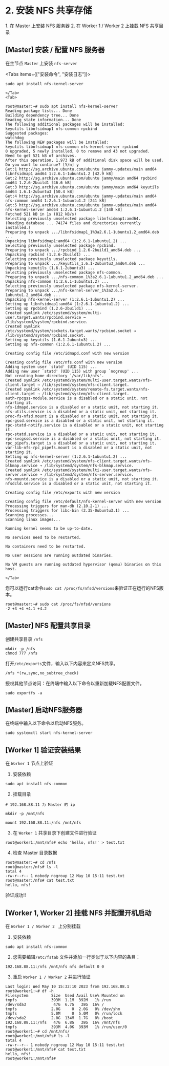 # 2. 安装 NFS 共享存储

<Callout type="warning" emoji="">
    1. 在 Master 上安装 NFS 服务器
    2. 在 Worker 1 / Worker 2 上挂载 NFS 共享目录
</Callout>


## [Master] 安装 / 配置 NFS 服务器



在主节点 `Master` 上安装 `nfs-server`

<Tabs items={["安装命令", "安装日志"]}>
    <Tab>
```
sudo apt install nfs-kernel-server
```
    </Tab>
    <Tab>
```
root@master:~# sudo apt install nfs-kernel-server
Reading package lists... Done
Building dependency tree... Done
Reading state information... Done
The following additional packages will be installed:
keyutils libnfsidmap1 nfs-common rpcbind
Suggested packages:
watchdog
The following NEW packages will be installed:
keyutils libnfsidmap1 nfs-common nfs-kernel-server rpcbind
0 upgraded, 5 newly installed, 0 to remove and 43 not upgraded.
Need to get 521 kB of archives.
After this operation, 1,973 kB of additional disk space will be used.
Do you want to continue? [Y/n] y
Get:1 http://sg.archive.ubuntu.com/ubuntu jammy-updates/main amd64 libnfsidmap1 amd64 1:2.6.1-1ubuntu1.2 [42.9 kB]
Get:2 http://sg.archive.ubuntu.com/ubuntu jammy/main amd64 rpcbind amd64 1.2.6-2build1 [46.6 kB]
Get:3 http://sg.archive.ubuntu.com/ubuntu jammy/main amd64 keyutils amd64 1.6.1-2ubuntu3 [50.4 kB]
Get:4 http://sg.archive.ubuntu.com/ubuntu jammy-updates/main amd64 nfs-common amd64 1:2.6.1-1ubuntu1.2 [241 kB]
Get:5 http://sg.archive.ubuntu.com/ubuntu jammy-updates/main amd64 nfs-kernel-server amd64 1:2.6.1-1ubuntu1.2 [140 kB]
Fetched 521 kB in 1s (812 kB/s)
Selecting previously unselected package libnfsidmap1:amd64.
(Reading database ... 74174 files and directories currently installed.)
Preparing to unpack .../libnfsidmap1_1%3a2.6.1-1ubuntu1.2_amd64.deb ...
Unpacking libnfsidmap1:amd64 (1:2.6.1-1ubuntu1.2) ...
Selecting previously unselected package rpcbind.
Preparing to unpack .../rpcbind_1.2.6-2build1_amd64.deb ...
Unpacking rpcbind (1.2.6-2build1) ...
Selecting previously unselected package keyutils.
Preparing to unpack .../keyutils_1.6.1-2ubuntu3_amd64.deb ...
Unpacking keyutils (1.6.1-2ubuntu3) ...
Selecting previously unselected package nfs-common.
Preparing to unpack .../nfs-common_1%3a2.6.1-1ubuntu1.2_amd64.deb ...
Unpacking nfs-common (1:2.6.1-1ubuntu1.2) ...
Selecting previously unselected package nfs-kernel-server.
Preparing to unpack .../nfs-kernel-server_1%3a2.6.1-1ubuntu1.2_amd64.deb ...
Unpacking nfs-kernel-server (1:2.6.1-1ubuntu1.2) ...
Setting up libnfsidmap1:amd64 (1:2.6.1-1ubuntu1.2) ...
Setting up rpcbind (1.2.6-2build1) ...
Created symlink /etc/systemd/system/multi-user.target.wants/rpcbind.service → /lib/systemd/system/rpcbind.service.
Created symlink /etc/systemd/system/sockets.target.wants/rpcbind.socket → /lib/systemd/system/rpcbind.socket.
Setting up keyutils (1.6.1-2ubuntu3) ...
Setting up nfs-common (1:2.6.1-1ubuntu1.2) ...

Creating config file /etc/idmapd.conf with new version

Creating config file /etc/nfs.conf with new version
Adding system user `statd' (UID 115) ...
Adding new user `statd' (UID 115) with group `nogroup' ...
Not creating home directory `/var/lib/nfs'.
Created symlink /etc/systemd/system/multi-user.target.wants/nfs-client.target → /lib/systemd/system/nfs-client.target.
Created symlink /etc/systemd/system/remote-fs.target.wants/nfs-client.target → /lib/systemd/system/nfs-client.target.
auth-rpcgss-module.service is a disabled or a static unit, not starting it.
nfs-idmapd.service is a disabled or a static unit, not starting it.
nfs-utils.service is a disabled or a static unit, not starting it.
proc-fs-nfsd.mount is a disabled or a static unit, not starting it.
rpc-gssd.service is a disabled or a static unit, not starting it.
rpc-statd-notify.service is a disabled or a static unit, not starting it.
rpc-statd.service is a disabled or a static unit, not starting it.
rpc-svcgssd.service is a disabled or a static unit, not starting it.
rpc_pipefs.target is a disabled or a static unit, not starting it.
var-lib-nfs-rpc_pipefs.mount is a disabled or a static unit, not starting it.
Setting up nfs-kernel-server (1:2.6.1-1ubuntu1.2) ...
Created symlink /etc/systemd/system/nfs-client.target.wants/nfs-blkmap.service → /lib/systemd/system/nfs-blkmap.service.
Created symlink /etc/systemd/system/multi-user.target.wants/nfs-server.service → /lib/systemd/system/nfs-server.service.
nfs-mountd.service is a disabled or a static unit, not starting it.
nfsdcld.service is a disabled or a static unit, not starting it.

Creating config file /etc/exports with new version

Creating config file /etc/default/nfs-kernel-server with new version
Processing triggers for man-db (2.10.2-1) ...
Processing triggers for libc-bin (2.35-0ubuntu3.1) ...
Scanning processes...
Scanning linux images...

Running kernel seems to be up-to-date.

No services need to be restarted.

No containers need to be restarted.

No user sessions are running outdated binaries.

No VM guests are running outdated hypervisor (qemu) binaries on this host.
```
    </Tab>
</Tabs>


您可以运行cat命令`sudo cat /proc/fs/nfsd/versions`来验证正在运行的NFS版本。

```
root@master:~# sudo cat /proc/fs/nfsd/versions
-2 +3 +4 +4.1 +4.2
```

## [Master] NFS 配置共享目录

创建共享目录 `/nfs`

```
mkdir -p /nfs
chmod 777 /nfs
```

打开`/etc/exports`文件，输入以下内容来定义NFS共享。

```
/nfs *(rw,sync,no_subtree_check)
```

授权其他节点访问：在终端中输入以下命令以重新加载NFS配置文件。

```
sudo exportfs -a
```


## [Master] 启动NFS服务器

在终端中输入以下命令以启动NFS服务。

```
sudo systemctl start nfs-kernel-server
```


## [Worker 1] 验证安装结果
在 `Worker 1` 节点上验证

1. 安装依赖

```
sudo apt install nfs-common
```

2. 挂载目录

```
# 192.168.88.11 为 Master 的 ip

mkdir -p /mnt/nfs

mount 192.168.88.11:/nfs /mnt/nfs
```

3. 在 `Worker 1` 共享目录下创建文件进行验证

```
root@worker1:/mnt/nfs# echo 'hello, nfs!' > test.txt
```

4. 检查 Master 目录数据

```
root@master:~# cd /nfs
root@master:/nfs# ls -l
total 4
-rw-r--r-- 1 nobody nogroup 12 May 10 15:11 test.txt
root@master:/nfs# cat test.txt
hello, nfs!
```

验证成功!!

## [Worker 1, Worker 2] 挂载 NFS 并配置开机启动

在 `Worker 1 / Worker 2 ` 上分别挂载

1. 安装依赖

```
sudo apt install nfs-common
```


2. 您需要编辑`/etc/fstab` 文件并添加一行类似于以下内容的条目：

```
192.168.88.11:/nfs /mnt/nfs nfs default 0 0
```

3. 重启 `Worker 1 / Worker 2` 并进行验证

```
Last login: Wed May 10 15:32:10 2023 from 192.168.88.1
root@worker1:~# df -h
Filesystem          Size  Used Avail Use% Mounted on
tmpfs               393M  1.1M  392M   1% /run
/dev/sda3            47G  6.7G   38G  16% /
tmpfs               2.0G     0  2.0G   0% /dev/shm
tmpfs               5.0M     0  5.0M   0% /run/lock
/dev/sda2           2.0G  134M  1.7G   8% /boot
192.168.88.11:/nfs   47G  6.8G   38G  16% /mnt/nfs
tmpfs               393M  4.0K  393M   1% /run/user/0
root@worker1:~# cd /mnt/nfs/
root@worker1:/mnt/nfs# ls -l
total 4
-rw-r--r-- 1 nobody nogroup 12 May 10 15:11 test.txt
root@worker1:/mnt/nfs# cat test.txt
hello, nfs!
root@worker1:/mnt/nfs#
```



